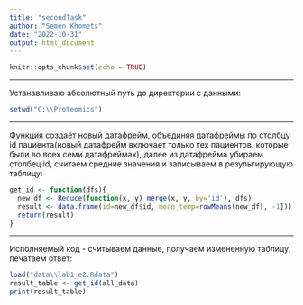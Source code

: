 ---
title: "secondTask"
author: "Semen Khomets"
date: "2022-10-31"
output: html_document
---

```{r setup, include=FALSE}
knitr::opts_chunk$set(echo = TRUE)
```

***
Устанавливаю абсолютный путь до директории с данными:
```{r warning=FALSE}
setwd("C:\\Proteomics")
```
***
Функция создаёт новый датафрейм, объединяя датафреймы по столбцу id пациента(новый датафрейм включает только тех пациентов, которые были во всех семи датафреймах), далее из датафрейма убираем столбец id, считаем средние значения и записываем в результирующую таблицу:
```{r warning=FALSE}
get_id <- function(dfs){
  new_df <- Reduce(function(x, y) merge(x, y, by='id'), dfs)
  result <- data.frame(id=new_df$id, mean_temp=rowMeans(new_df[, -1]))
  return(result)
}
```
***
Исполняемый код - считываем данные, получаем измененную таблицу, печатаем ответ:
```{r warning=FALSE}
load("data\\lab1_e2.Rdata")
result_table <- get_id(all_data)
print(result_table)
```